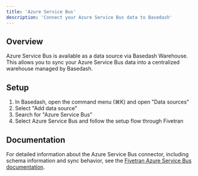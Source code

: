 ```yaml
---
title: 'Azure Service Bus'
description: 'Connect your Azure Service Bus data to Basedash'
---
```


## Overview

Azure Service Bus is available as a data source via Basedash Warehouse. This allows you to sync your Azure Service Bus data into a centralized warehouse managed by Basedash.

## Setup

1. In Basedash, open the command menu (⌘K) and open "Data sources"
2. Select "Add data source"
3. Search for "Azure Service Bus"
4. Select Azure Service Bus and follow the setup flow through Fivetran

## Documentation

For detailed information about the Azure Service Bus connector, including schema information and sync behavior, see the [Fivetran Azure Service Bus documentation](https://fivetran.com/docs/connectors/events/azure-service-bus).
